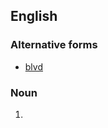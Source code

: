 ==English==

===Alternative forms===
* [[blvd]]

===Noun===
{{en-noun|?}}

# {{abbreviation of|[[boulevard]]}}